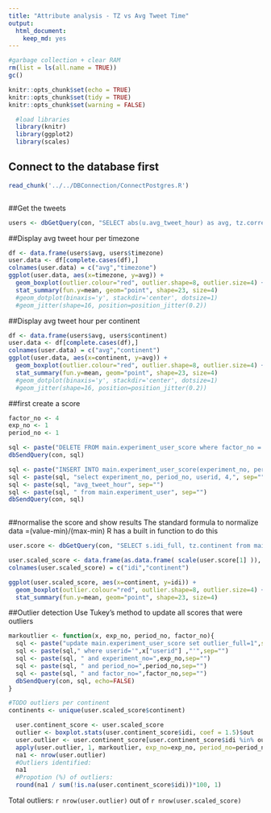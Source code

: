 ```yaml
---
title: "Attribute analysis - TZ vs Avg Tweet Time"
output: 
  html_document: 
    keep_md: yes
---
```


```r
#garbage collection + clear RAM
rm(list = ls(all.name = TRUE))
gc()
```

```r
knitr::opts_chunk$set(echo = TRUE)
knitr::opts_chunk$set(tidy = TRUE)
knitr::opts_chunk$set(warning = FALSE)
```

```r
  #load libraries
  library(knitr)
  library(ggplot2)
  library(scales)

```

## Connect to the database first
```r
read_chunk('../../DBConnection/ConnectPostgres.R')
```

```r
```

##Get the tweets
```r
users <- dbGetQuery(con, "SELECT abs(u.avg_tweet_hour) as avg, tz.correct_tz as timezone, tz.continent from main.experiment_user u left join main.timezone_r tz on tz.timezone = u.timezone")
```

##Display avg tweet hour per timezone
```r
df <- data.frame(users$avg, users$timezone)
user.data <- df[complete.cases(df),]
colnames(user.data) = c("avg","timezone")
ggplot(user.data, aes(x=timezone, y=avg)) +
  geom_boxplot(outlier.colour="red", outlier.shape=8, outlier.size=4) +
  stat_summary(fun.y=mean, geom="point", shape=23, size=4) 
  #geom_dotplot(binaxis='y', stackdir='center', dotsize=1) 
  #geom_jitter(shape=16, position=position_jitter(0.2))
```

##Display avg tweet hour per continent
```r
df <- data.frame(users$avg, users$continent)
user.data <- df[complete.cases(df),]
colnames(user.data) = c("avg","continent")
ggplot(user.data, aes(x=continent, y=avg)) +
  geom_boxplot(outlier.colour="red", outlier.shape=8, outlier.size=4) +
  stat_summary(fun.y=mean, geom="point", shape=23, size=4) 
  #geom_dotplot(binaxis='y', stackdir='center', dotsize=1) 
  #geom_jitter(shape=16, position=position_jitter(0.2))
```

##first create a score
```r
factor_no <- 4
exp_no <- 1
period_no <- 1

sql <- paste("DELETE FROM main.experiment_user_score where factor_no = 4",sep="")
dbSendQuery(con, sql)

sql <- paste("INSERT INTO main.experiment_user_score(experiment_no, period_no, userid, factor_no, idi_full)",sep="")
sql <- paste(sql, "select experiment_no, period_no, userid, 4,", sep="")
sql <- paste(sql, "avg_tweet_hour", sep="")    
sql <- paste(sql, " from main.experiment_user", sep="")
dbSendQuery(con, sql)
    
```

##normalise the score and show results
The standard formula to normalize data =(value-min)/(max-min) 
R has a built in function to do this
```r
user.score <- dbGetQuery(con, "SELECT s.idi_full, tz.continent from main.experiment_user_score s join main.experiment_user u on u.userid = s.userid left join main.timezone_r tz on tz.timezone = u.timezone where s.factor_no = 4 and s.experiment_no = u.experiment_no and s.period_no = u.period_no")

user.scaled_score <- data.frame(as.data.frame( scale(user.score[1] )), user.score[2])
colnames(user.scaled_score) = c("idi","continent")

ggplot(user.scaled_score, aes(x=continent, y=idi)) +
  geom_boxplot(outlier.colour="red", outlier.shape=8, outlier.size=4) +
  stat_summary(fun.y=mean, geom="point", shape=23, size=4) 


```

##Outlier detection
Use Tukey's method to update all scores that were outliers

```r

markoutlier <- function(x, exp_no, period_no, factor_no){
  sql <- paste("update main.experiment_user_score set outlier_full=1",sep="")
  sql <- paste(sql," where userid='",x["userid"] ,"'",sep="")
  sql <- paste(sql, " and experiment_no=",exp_no,sep="")
  sql <- paste(sql, " and period_no=",period_no,sep="")
  sql <- paste(sql, " and factor_no=",factor_no,sep="")
  dbSendQuery(con, sql, echo=FALSE)  
}

#TODO outliers per continent
continents <- unique(user.scaled_score$continent)

  user.continent_score <- user.scaled_score
  outlier <- boxplot.stats(user.continent_score$idi, coef = 1.5)$out
  user.outlier <- user.continent_score[user.continent_score$idi %in% outlier,]
  apply(user.outlier, 1, markoutlier, exp_no=exp_no, period_no=period_no,factor_no=factor_no)
  na1 <- nrow(user.outlier)
  #Outliers identified:
  na1
  #Propotion (%) of outliers:
  round(na1 / sum(!is.na(user.continent_score$idi))*100, 1)

```

Total outliers: `r nrow(user.outlier)` out of `r nrow(user.scaled_score)`


```r
```